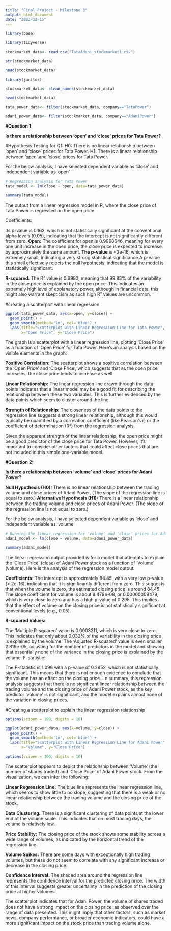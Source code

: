 ```yaml
---
title: "Final Project - Milestone 3"
output: html_document
date: "2023-12-15"
---
```


```r
library(base)

library(tidyverse)

stockmarket_data<- read.csv("TataAdani_stockmarket1.csv")

str(stockmarket_data)

head(stockmarket_data)


```

```r
library(janitor)

stockmarket_data<- clean_names(stockmarket_data)

head(stockmarket_data)
```

```r
tata_power_data<- filter(stockmarket_data, company=="TataPower")

adani_power_data<- filter(stockmarket_data, company=="AdaniPower")

```

**#Question 1:**

**Is there a relationship between 'open' and 'close' prices for Tata Power?**

#Hypothesis Testing for Q1:
H0: There is no linear relationship between 'open' and 'close' prices for Tata Power.
H1: There is a linear relationship between 'open' and 'close' prices for Tata Power.

For the below analysis, I have selected dependent variable as 'close' and independent variable as 'open'

```r
# Regression analysis for Tata Power
tata_model <- lm(close ~ open, data=tata_power_data)

summary(tata_model)
```

The output from a linear regression model in R, where the close price of Tata Power is regressed on the open price.

Coefficients:

Its p-value is 0.162, which is not statistically significant at the conventional alpha levels (0.05), indicating that the intercept is not significantly different from zero.
**Open:** The coefficient for open is 0.9968646, meaning for every one unit increase in the open price, the close price is expected to increase by approximately the same amount. 
**The p-value** is <2e-16, which is extremely small, indicating a very strong statistical significance.A p-value this small effectively rejects the null hypothesis, indicating that the model is statistically significant.

**R-squared:** The R² value is 0.9983, meaning that 99.83% of the variability in the close price is explained by the open price. This indicates an extremely high level of explanatory power, although in financial data, this might also warrant skepticism as such high R² values are uncommon.

#creating a scatterplot with linear regression
```r
ggplot(tata_power_data, aes(x=open, y=close)) +
  geom_point() +
  geom_smooth(method='lm', col='blue') +
  labs(title="Scatterplot with Linear Regression Line for Tata Power",
       x="Open Price", y="Close Price")
```
The graph is a scatterplot with a linear regression line, plotting 'Close Price' as a function of 'Open Price' for Tata Power. Here's an analysis based on the visible elements in the graph:

**Positive Correlation:** The scatterplot shows a positive correlation between the 'Open Price' and 'Close Price', which suggests that as the open price increases, the close price tends to increase as well.

**Linear Relationship:** The linear regression line drawn through the data points indicates that a linear model may be a good fit for describing the relationship between these two variables. This is further evidenced by the data points which seem to cluster around the line.

**Strength of Relationship:** The closeness of the data points to the regression line suggests a strong linear relationship, although this would typically be quantified by a correlation coefficient (like Pearson's r) or the coefficient of determination (R²) from the regression analysis.

Given the apparent strength of the linear relationship, the open price might be a good predictor of the close price for Tata Power. However, it's important to consider other factors that could affect close prices that are not included in this simple one-variable model.


**#Question 2:**

**Is there a relationship between 'volume' and 'close' prices for Adani Power?**

**Null Hypothesis (H0):** There is no linear relationship between the trading volume and close prices of Adani Power. (The slope of the regression line is equal to zero.)
**Alternative Hypothesis (H1):** There is a linear relationship between the trading volume and close prices of Adani Power. (The slope of the regression line is not equal to zero.)

For the below analysis, I have selected dependent variable as 'close' and independent variable as 'volume'

```r
# Running the linear regression for 'volume' and 'close' prices for Adani Power
adani_model <- lm(close ~ volume, data=adani_power_data)

summary(adani_model)
```

The linear regression output provided is for a model that attempts to explain the 'Close Price' (close) of Adani Power stock as a function of 'Volume' (volume). Here is the analysis of the regression model output:

**Coefficients:**
The intercept is approximately 84.45, with a very low p-value (< 2e-16), indicating that it is significantly different from zero. This suggests that when the volume is zero, the estimated closing price is around 84.45.
The slope coefficient for volume is about 9.479e-08, or 0.00000009479, which is very close to zero and has a high p-value of 0.295. This implies that the effect of volume on the closing price is not statistically significant at conventional levels (e.g., 0.05).

**R-squared Values:**

The 'Multiple R-squared' value is 0.0003211, which is very close to zero. This indicates that only about 0.032% of the variability in the closing price is explained by the volume.
The 'Adjusted R-squared' value is even smaller, 2.819e-05, adjusting for the number of predictors in the model and showing that essentially none of the variance in the closing price is explained by the volume.
F-statistic:

The F-statistic is 1.096 with a p-value of 0.2952, which is not statistically significant. This means that there is not enough evidence to conclude that the volume has an effect on the closing price.
I
n summary, this regression analysis suggests that there is no significant linear relationship between the trading volume and the closing price of Adani Power stock, as the key predictor 'volume' is not significant, and the model explains almost none of the variation in closing prices.  


#Creating a scatterplot to explain the linear regression relationship
```r
options(scipen = 100, digits = 10)

ggplot(adani_power_data, aes(x=volume, y=close)) +
  geom_point() +
  geom_smooth(method='lm', col='blue') +
  labs(title="Scatterplot with Linear Regression Line for Adani Power",
       x="Volume", y="Close Price")

options(scipen = 100, digits = 10)
```
The scatterplot appears to depict the relationship between 'Volume' (the number of shares traded) and 'Close Price' of Adani Power stock. From the visualization, we can infer the following:

**Linear Regression Line:** The blue line represents the linear regression line, which seems to show little to no slope, suggesting that there is a weak or no linear relationship between the trading volume and the closing price of the stock.

**Data Clustering:** There is a significant clustering of data points at the lower end of the volume scale. This indicates that on most trading days, the volume is relatively low.

**Price Stability:** The closing price of the stock shows some stability across a wide range of volumes, as indicated by the horizontal trend of the regression line.

**Volume Spikes:** There are some days with exceptionally high trading volumes, but these do not seem to correlate with any significant increase or decrease in the closing price.

**Confidence Interval:** The shaded area around the regression line represents the confidence interval for the predicted closing price. The width of this interval suggests greater uncertainty in the prediction of the closing price at higher volumes.

The scatterplot indicates that for Adani Power, the volume of shares traded does not have a strong impact on the closing price, as observed over the range of data presented. This might imply that other factors, such as market news, company performance, or broader economic indicators, could have a more significant impact on the stock price than trading volume alone.




